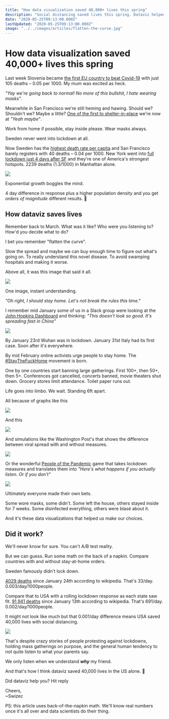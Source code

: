 ```yaml
---
title: "How data visualization saved 40,000+ lives this spring"
description: "Social distancing saved lives this spring. Dataviz helped people understand why it matters"
date: "2020-05-25T09:13:00.000Z"
lastUpdated: "2020-05-25T09:13:00.000Z"
image: "../../images/articles/flatten-the-curve.jpg"
---
```


# How data visualization saved 40,000+ lives this spring

Last week Slovenia became [the first EU country to beat Covid-19](https://www.aljazeera.com/news/2020/05/slovenia-european-nation-declare-epidemic-home-200515084142959.html) with just 105 deaths – 0.05 per 1000. My mum was excited as heck.

_"Yay we're going back to normal! No more of this bullshit, I hate wearing masks"_.

Meanwhile in San Francisco we're still heming and hawing. Should we? Shouldn't we? Maybe a little? [One of the first to shelter-in-place](https://www.sfchronicle.com/local-politics/article/Bay-Area-must-shelter-in-place-Only-15135014.php) we're now at _"Yeah maybe"_.

Work from home if possible, stay inside please. Wear masks always.

Sweden never went into lockdown at all.

Now Sweden has the [highest death rate per capita](https://www.telegraph.co.uk/news/2020/05/20/sweden-becomes-country-highest-coronavirus-death-rate-per-capita/) and San Francisco barely registers with 40 deaths – 0.04 per 1000. New York went into [full lockdown just 4 days after SF](https://ny.curbed.com/2020/3/20/21187022/coronavirus-new-york-shutdown-shelter-in-place) and they're one of America's strongest hotspots. 2239 deaths (1.3/1000) in Manhattan alone.

[![](https://i.imgur.com/GXLYAAI.png)](https://coronavirus.jhu.edu/map.html)

Exponential growth boggles the mind.

4 day difference in response plus a higher population density and you get _orders of magnitude_ different results. 🤯

## How dataviz saves lives

Remember back to March. What was it like? Who were you listening to? How'd you decide what to do?

I bet you remember "flatten the curve".

Slow the spread and maybe we can buy enough time to figure out what's going on. To really understand this novel disease. To avoid swamping hospitals and making it worse.

Above all, it was this image that said it all.

[![](https://static01.nyt.com/images/2020/03/22/science/11SCI-VIRUS-CURVE1/11SCI-VIRUS-TRACKER1-jumbo.jpg)](https://www.nytimes.com/article/flatten-curve-coronavirus.html)

One image, instant understanding.

_"Oh right, I should stay home. Let's not break the rules this time."_

I remember mid January some of us in a Slack group were looking at the [John Hopkins Dashboard](https://coronavirus.jhu.edu/map.html) and thinking: _"This doesn't look so good. It's spreading fast in China"_

[![](https://i.imgur.com/T4X8xLn.png)](https://coronavirus.jhu.edu/map.html)

By January 23rd Wuhan was in lockdown. January 31st Italy had its first case. Soon after it's everywhere.

By mid February online activists urge people to stay home. The [#StayTheFuckHome](https://staythefuckhome.com/) movement is born.

One by one countries start banning large gatherings. First 100+, then 50+, then 5+. Conferences got cancelled, concerts banned, movie theaters shut down. Grocery stores limit attendance. Toilet paper runs out.

Life goes into limbo. We wait. Standing 6ft apart.

All because of graphs like this

[![](https://i.imgur.com/TVGkifP.gif)](https://ourworldindata.org/coronavirus-usa?country=USA+CHN+IRN+SWE+ITA+GBR+SVN+ESP)

And this

[![](https://i.imgur.com/YJDtRuP.gif)](https://ourworldindata.org/coronavirus-usa?country=USA+CHN+IRN+SWE+ITA+GBR+SVN+ESP)

And simulations like the Washington Post's that shows the difference between viral spread with and without measures.

[![](https://i.imgur.com/9I9l4GO.gif)](https://www.washingtonpost.com/graphics/2020/world/corona-simulator/)

Or the wonderful [People of the Pandemic](https://peopleofthepandemicgame.com/) game that takes lockdown measures and translates them into _"Here's what happens if you actually listen. Or if you don't"_

[![](https://i.imgur.com/XUGaUME.gif)](https://peopleofthepandemicgame.com/)

Ultimately everyone made their own bets.

Some wore masks, some didn't. Some left the house, others stayed inside for 7 weeks. Some disinfected everything, others were blasé about it.

And it's these data visualizations that helped us make our choices.

## Did it work?

We'll never know for sure. You can't A/B test reality.

But we can guess. Run some math on the back of a napkin. Compare countries with and without stay-at-home orders.

Sweden famously didn't lock down.

[4029 deaths](https://en.wikipedia.org/wiki/COVID-19_pandemic_in_Sweden) since January 24th according to wikipedia. That's 33/day. 0.003/day/1000people.

Compare that to USA with a rolling lockdown response as each state saw fit. [91,941 deaths](https://en.wikipedia.org/wiki/COVID-19_pandemic_in_the_United_States) since January 13th according to wikipedia. That's 691/day. 0.002/day/1000people.

It might not look like much but that 0.001/day difference means USA saved 40,000 lives with social distancing.

![](giphy:cheers_hooray)

That's despite crazy stories of people protesting against lockdowns, holding mass gatherings on purpose, and the general human tendency to not quite listen to what your parents say.

We only listen when we understand **_why_** my friend.

And that's how I think dataviz saved 40,000 lives in the US alone. 💪

Did dataviz help you? Hit reply

Cheers,<br/>
~Swizec

PS: this article uses back-of-the-napkin math. We'll know real numbers once it's all over and data scientists do their thing.
